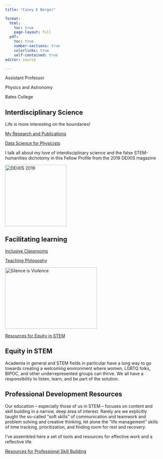 ```yaml
---
title: "Casey E Berger"

format: 
  html:
    toc: true
    page-layout: full
  pdf:
    toc: true
    number-sections: true
    colorlinks: true
    self-contained: true
editor: source

---
```


Assistant Professor

Physics and Astronomy

Bates College

## Interdisciplinary Science

Life is more interesting on the boundaries!

<a target="_blank" class="btn-gray" href=cv_and_pubs.qmd>My Research and Publications</a>

<a target="_blank" class="btn-gray" href=python-data-science.qmd>Data Science for Physicists</a>


::: {.grid}

::: {.g-col-6}
I talk all about my love of interdisciplinary science and the false STEM-humanities dichotomy in this Fellow Profile from the 2019 DEIXIS magazine
:::

::: {.g-col-6}
<a target="_blank" href="https://www.krellinst.org/doecsgf/docs/deixis/deixis2019.pdf"><img src="images/deixis2019.jpg" alt="DEIXIS 2019" style="width:200px;height:200px;"></a>
:::

:::

::: {.section-gray}

## Facilitating learning

<a target="_blank" class="btn-garnet" href=inclusive_classroom.qmd>Inclusive Classrooms</a>

<a target="_blank" class="btn-garnet" href=teaching_philosophy.qmd>Teaching Philosophy</a>

:::


::: {.grid}

::: {.g-col-6}
<a target="_blank" href=social_justice.qmd><img src="images/SilenceIsViolence.jpg" alt="Silence is Violence" style="width:300px;height:200px;"></a>

<a target="_blank" class="btn-gray" href=social_justice.qmd>Resources for Equity in STEM</a>

:::

::: {.g-col-6}

## Equity in STEM 

Academia in general and STEM fields in particular have a long way to go towards creating a welcoming environment where women, LGBTQ folks, BIPOC, and other underrepresented groups can thrive. We all have a responsibility to listen, learn, and be part of the solution.


:::

:::

::: {.section-gray}

## Professional Development Resources

Our education -- especially those of us in STEM -- focuses on content and skill building in a narrow, deep area of interest. Rarely are we explicitly taught the so-called "soft skills" of communication and teamwork and problem solving and creative thinking, let alone the "life management" skills of time tracking, prioritization, and finding room for rest and recovery.

I've assembled here a set of tools and resources for effective work and a reflective life.

<a target="_blank" class="btn-garnet" href=professional_skills.qmd>Resources for Professional Skill Building</a>


:::

## 
